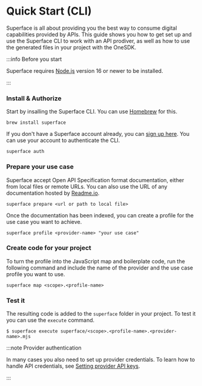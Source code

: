 # Quick Start (CLI)

Superface is all about providing you the best way to consume digital capabilities provided by APIs. This guide shows you how to get set up and use the Superface CLI to work with an API prodiver, as well as how to use the generated files in your project with the OneSDK.

:::info Before you start

Superface requires [Node.js](https://nodejs.dev/) version 16 or newer to be installed.

:::

<div class="count-steps-h3">

### Install & Authorize

Start by insalling the Superface CLI. You can use [Homebrew](https://brew.sh/) for this.

```shell
brew install superface
```

If you don't have a Superface account already, you can [sign up here](https://superface.ai/create-account). You can use your account to authenticate the CLI.

```shell
superface auth
```

### Prepare your use case

Superface accept Open API Specification format documentation, either from local files or remote URLs. You can also use the URL of any documentation hosted by [Readme.io](https://readme.io).

```shell
superface prepare <url or path to local file>
```

Once the documentation has been indexed, you can create a profile for the use case you want to achieve.

```shell
superface profile <provider-name> "your use case"
```

### Create code for your project

To turn the profile into the JavaScript map and boilerplate code, run the following command and include the name of the provider and the use case profile you want to use.

```shell
superface map <scope>.<profile-name>
```

### Test it

The resulting code is added to the `superface` folder in your project. To test it you can use the `execute` command.

```shell
$ superface execute superface/<scope>.<profile-name>.<provider-name>.mjs
```

:::note Provider authentication

In many cases you also need to set up provider credentials.
To learn how to handle API credentials, see [Setting provider API keys](../guides/api-keys.md).

:::

</div>
